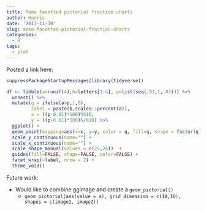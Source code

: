 ```yaml
---
title: Make facetted pictorial fraction charts
author: Harris
date: '2017-11-30'
slug: make-facetted-pictorial-fraction-charts
categories:
  - R
tags:
  - plot
---
```


Posted a link here: [](https://community.rstudio.com/t/is-there-a-package-geom-for-making-pictorial-fraction-charts/3233)

```r
suppressPackageStartupMessages(library(tidyverse))

df <- tibble(a=runif(4),b=letters[1:4], p=list(seq(.01,1,.01))) %>% 
  unnest() %>% 
  mutate(q = ifelse(a>p,1,0),
         label = paste(b,scales::percent(a)),
         x = ((p-0.01)*100)%%10,
         y = ((p-0.01)*100)%/%10) %>%
  ggplot() +
  geom_point(mapping=aes(x=x, y=y, color = q, fill=q, shape = factor(q))) +
  scale_y_continuous(name="") +
  scale_x_continuous(name="") +
  scale_shape_manual(values = c(25,24))  +
  guides(fill=FALSE, shape=FALSE, color=FALSE) +
  facet_wrap(~label, nrow = 2) + 
  theme_void()
```

Future work:  

+ Would like to combine ggimage and create a `geom_pictorial()`
    + `geom_pictorial(aes(value = a), grid_dimension = c(10,10), shapes = c(image1, image2))`